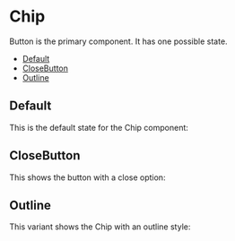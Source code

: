 
<Meta of={ChipStories} />

# Chip

Button is the primary component. It has one possible state.

- [Default](#default)
- [CloseButton](#closebutton)
- [Outline](#outline)

## Default

This is the default state for the Chip component:

<Canvas of={ChipStories.Default} />

## CloseButton

This shows the button with a close option:

<Canvas of={ChipStories.CloseButton} />

## Outline

This variant shows the Chip with an outline style:

<Canvas of={ChipStories.Default} />
